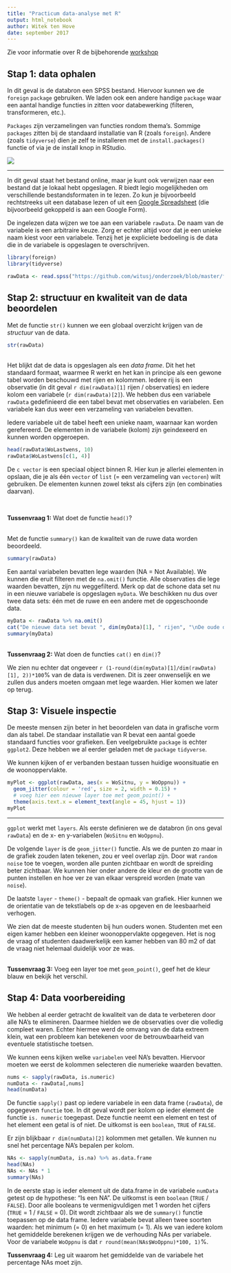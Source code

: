 ```yaml
---
title: "Practicum data-analyse met R"
output: html_notebook
author: Witek ten Hove
date: september 2017
---
```


Zie voor informatie over R de bijbehorende [workshop](https://witusj.github.io/WorkshopSI/) 

## Stap 1: data ophalen

In dit geval is de databron een SPSS bestand. Hiervoor kunnen we de `foreign` `package` gebruiken. We laden ook een andere handige `package` waar een aantal handige functies in zitten voor databewerking (filteren, transformeren, etc.).

`Packages` zijn verzamelingen van functies rondom thema's. Sommige `packages` zitten bij de standaard installatie van R (zoals `foreign`). Andere (zoals `tidyverse`) dien je zelf te installeren met de `install.packages()` functie of via je de install knop in RStudio.

![](images/install.png)

<hr>
In dit geval staat het bestand online, maar je kunt ook verwijzen naar een bestand dat je lokaal hebt opgeslagen. R biedt legio mogelijkheden om verschillende bestandsformaten in te lezen. Zo kun je bijvoorbeeld rechtstreeks uit een database lezen of uit een [Google Spreadsheet](https://cran.r-project.org/web/packages/gsheet/gsheet.pdf) (die bijvoorbeeld gekoppeld is aan een Google Form).

De ingelezen data wijzen we toe aan een variabele `rawData`. De naam van de variabele is een arbitraire keuze. Zorg er echter altijd voor dat je een unieke naam kiest voor een variabele. Tenzij het je expliciete bedoeling is de data die in de variabele is opgeslagen te overschrijven.

```r
library(foreign)
library(tidyverse)

rawData <- read.spss("https://github.com/witusj/onderzoek/blob/master/files/enqu%C3%AAte%20woonwensen%20studenten%202016%20data%20in%20SPSS.sav?raw=true", to.data.frame = TRUE)
```

## Stap 2: structuur en kwaliteit van de data beoordelen
Met de functie `str()` kunnen we een globaal overzicht krijgen van de *structuur* van de data.

```r
str(rawData)
```
<br>
Het blijkt dat de data is opgeslagen als een *data frame*. Dit het het standaard formaat, waarmee R werkt en het kan in principe als een gewone tabel worden beschouwd met rijen en kolommen. Iedere rij is een observatie (in dit geval `r dim(rawData)[1]` rijen / observaties) en iedere kolom een variabele (`r dim(rawData)[2]`). We hebben dus een variabele `rawData` gedefinieerd die een tabel bevat met observaties en variabelen. Een variabele kan dus weer een verzameling van variabelen bevatten.

Iedere variabele uit de tabel heeft een unieke naam, waarnaar kan worden gerefereerd. De elementen in de variabele (kolom) zijn geindexeerd en kunnen worden opgeroepen.

```r
head(rawData$WoLastwens, 10)
rawData$WoLastwens[c(1, 4)]
```
De `c vector` is een speciaal object binnen R. Hier kun je allerlei elementen in opslaan, die je als één `vector` of `list` (= een verzameling van `vectoren`) wilt gebruiken. De elementen kunnen zowel tekst als cijfers zijn (en combinaties daarvan).

<br>

**Tussenvraag 1:** Wat doet de functie `head()`?

<br>
Met de functie `summary()` kan de kwaliteit van de ruwe data worden beoordeeld.

```r
summary(rawData)
```

Een aantal variabelen bevatten lege waarden (NA = Not Available). We kunnen die eruit filteren met de `na.omit()` functie. Alle observaties die lege waarden bevatten, zijn nu weggefilterd. Merk op dat de schone data set nu in een nieuwe variabele is opgeslagen `myData`. We beschikken nu dus over twee data sets: één met de ruwe en een andere met de opgeschoonde data.

```r
myData <- rawData %>% na.omit()
cat("De nieuwe data set bevat ", dim(myData)[1], " rijen", "\nDe oude data set bevat ", dim(rawData)[1], " rijen\n")
summary(myData)
```
<br>
**Tussenvraag 2:** Wat doen de functies `cat()` en `dim()`?

We zien nu echter dat ongeveer `r (1-round(dim(myData)[1]/dim(rawData)[1], 2))*100`% van de data is verdwenen. Dit is zeer onwenselijk en we zullen dus anders moeten omgaan met lege waarden. Hier komen we later op terug.

## Stap 3: Visuele inspectie
De meeste mensen zijn beter in het beoordelen van data in grafische vorm dan als tabel. De standaar installatie van R bevat een aantal goede standaard functies voor grafieken. Een veelgebruikte `package` is echter `ggplot2`. Deze hebben we al eerder geladen met de `package` `tidyverse`.

We kunnen kijken of er verbanden bestaan tussen huidige woonsituatie en de woonoppervlakte.

```r
myPlot <- ggplot(rawData, aes(x = WoSitnu, y = WoOppnu)) +
  geom_jitter(colour = 'red', size = 2, width = 0.15) +
  # voeg hier een nieuwe layer toe met geom_point() +
  theme(axis.text.x = element_text(angle = 45, hjust = 1))
myPlot
```
<hr>

`ggplot` werkt met `layers`. Als eerste definieren we de databron (in ons geval `rawData`) en de x- en y-variabelen (`WoSitnu` en `WoOppnu`).

De volgende `layer` is de `geom_jitter()` functie. Als we de punten zo maar in de grafiek zouden laten tekenen, zou er veel overlap zijn. Door wat `random noise` toe te voegen, worden alle punten zichtbaar en wordt de spreiding beter zichtbaar. We kunnen hier onder andere de kleur en de grootte van de punten instellen en hoe ver ze van elkaar verspreid worden (mate van `noise`).

De laatste `layer` - `theme()` - bepaalt de opmaak van grafiek. Hier kunnen we de orientatie van de tekstlabels op de x-as opgeven en de leesbaarheid verhogen.

We zien dat de meeste studenten bij hun ouders wonen. Studenten met een eigen kamer hebben een kleiner woonoppervlakte opgegeven. Het is nog de vraag of studenten daadwerkelijk een kamer hebben van 80 m2 of dat de vraag niet helemaal duidelijk voor ze was.

<br>
**Tussenvraag 3:** Voeg een layer toe met `geom_point()`, geef het de kleur blauw en bekijk het verschil.

## Stap 4: Data voorbereiding
We hebben al eerder getracht de kwaliteit van de data te verbeteren door alle NA's te elimineren. Daarmee hielden we de observaties over die volledig compleet waren. Echter hiermee werd de omvang van de data extreem klein, wat een probleem kan betekenen voor de betrouwbaarheid van eventuele statistische toetsen.

We kunnen eens kijken welke `variabelen` veel NA's bevatten. Hiervoor moeten we eerst de kolommen selecteren die numerieke waarden bevatten.

```r
nums <- sapply(rawData, is.numeric)
numData <- rawData[,nums]
head(numData)
```

De functie `sapply()` past op iedere variabele in een data frame (`rawData`), de opgegeven `functie` toe. In dit geval wordt per kolom op ieder element de functie `is. numeric` toegepast. Deze functie neemt een element en test of het element een getal is of niet. De uitkomst is een `boolean`, `TRUE` of `FALSE`.

Er zijn blijkbaar `r dim(numData)[2]` kolommen met getallen. We kunnen nu snel het percentage NA's bepalen per kolom.
```r
NAs <- sapply(numData, is.na) %>% as.data.frame
head(NAs)
NAs <- NAs * 1
summary(NAs)
```

In de eerste stap is ieder element uit de data.frame in de variabele `numData` getest op de hypothese: "Is een NA". De uitkomst is een `boolean` (`TRUE` / `FALSE`). Door alle booleans te vermenigvuldigen met 1 worden het cijfers (`TRUE` = 1 / `FALSE` = 0). Dit wordt zichtbaar als we de `summary()` functie toepassen op de data frame. Iedere variabele bevat alleen twee soorten waarden: het minimum (= 0) en het maximum (= 1). Als we van iedere kolom het gemiddelde berekenen krijgen we de verhouding NAs per variabele. Voor de variabele `WoOppnu` is dat `r round(mean(NAs$WoOppnu)*100, 1)`%.

**Tussenvraag 4:** Leg uit waarom het gemiddelde van de variabele het percentage NAs moet zijn.




